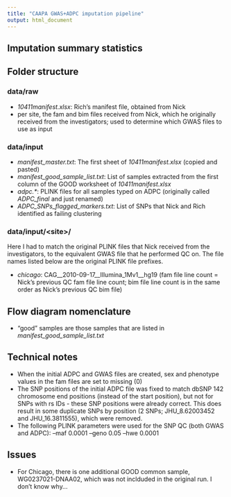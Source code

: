 ```yaml
---
title: "CAAPA GWAS+ADPC imputation pipeline"
output: html_document
---
```


## Imputation summary statistics

## Folder structure

### data/raw

- <i>10411manifest.xlsx</i>: Rich's manifest file, obtained from Nick
- per site, the fam and bim files received from Nick, which he originally received from the investigators; used to determine which GWAS files to use as input

### data/input

- <i>manifest_master.txt</i>: The first sheet of <i>10411manifest.xlsx</i> (copied and pasted)
- <i>manifest_good_sample_list.txt</i>: List of samples extracted from the first column of the GOOD worksheet of <i>10411manifest.xlsx</i>
- <i>adpc.*</i>: PLINK files for all samples typed on ADPC (originally called <i>ADPC_final</i> and just renamed)
- <i>ADPC_SNPs_flagged_markers.txt</i>: List of SNPs that Nick and Rich identified as failing clustering

### data/input/\<site\>/

Here I had to match the original PLINK files that Nick received from the investigators, to the equivalent GWAS file that he performed QC on. The file names listed below are the original PLINK file prefixes.

- <i>chicago</i>: CAG__2010-09-17__Illumina_1Mv1__hg19 (fam file line count = Nick's previous QC fam file line count;  bim file line count is in the same order as Nick's previous QC bim file)


## Flow diagram nomenclature

- "good" samples are those samples that are listed in <i>manifest_good_sample_list.txt</i>

## Technical notes

- When the initial ADPC and GWAS files are created, sex and phenotype values in the fam files are set to missing (0)
- The SNP positions of the initial ADPC file was fixed to match dbSNP 142 chromosome end positions (instead of the start position), but not for SNPs with rs IDs - these SNP positions were already correct. This does result in some duplicate SNPs by position (2 SNPs; JHU_8.62003452 and JHU_16.3811555), which were removed.
- The following PLINK parameters were used for the SNP QC (both GWAS and ADPC): --maf 0.0001 --geno 0.05 --hwe 0.0001


## Issues

- For Chicago, there is one additional GOOD common sample, WG0237021-DNAA02, which was not inclduded in the original run. I don't know why...